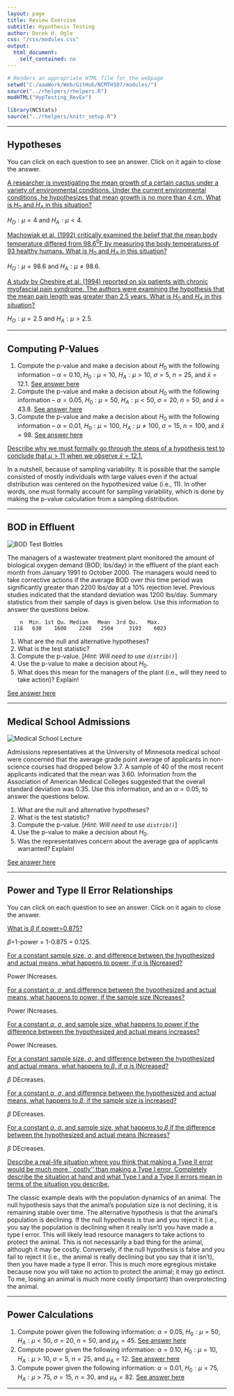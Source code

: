 ```yaml
---
layout: page
title: Review Exercise
subtitle: Hypothesis Testing
author: Derek H. Ogle
css: "/css/modules.css"
output:
  html_document:
    self_contained: no
---
```


```r
# Renders an appropriate HTML file for the webpage
setwd("C:/aaaWork/Web/GitHub/NCMTH107/modules/")
source("../rhelpers/rhelpers.R")
modHTML("HypTesting_RevEx")
```

```r
library(NCStats)
source("../rhelpers/knitr_setup.R")
```

----

## Hypotheses

You can click on each question to see an answer. Click on it again to close the answer.

<div class="panel-group">

<div class="panel panel-default">
<div class="panel-heading">
<div class="panel-title">
<a data-toggle="collapse" href="#Hyp1">A researcher is investigating the mean growth of a certain cactus under a variety of environmental conditions. Under the current environmental conditions, he hypothesizes that mean growth is no more than 4 cm. What is $H_{0}$ and $H_{A}$ in this situation?</a>
</div>
</div>
<div id="Hyp1" class="panel-collapse collapse">
<div class="panel-body">$H_{O}:\mu=4$ and $H_{A}:\mu<4$.</div>
</div>
</div>

<div class="panel panel-default">
<div class="panel-heading">
<div class="panel-title">
<a data-toggle="collapse" href="#Hyp2">Machowiak et al. (1992) critically examined the belief that the mean body temperature differed from 98.6$^{0}$F by measuring the body temperatures of 93 healthy humans. What is $H_{0}$ and $H_{A}$ in this situation?</a>
</div>
</div>
<div id="Hyp2" class="panel-collapse collapse">
<div class="panel-body">$H_{O}:\mu=98.6$ and $H_{A}:\mu\neq98.6$.</div>
</div>
</div>

<div class="panel panel-default">
<div class="panel-heading">
<div class="panel-title">
<a data-toggle="collapse" href="#Hyp3">A study by Cheshire et al. (1994) reported on six patients with chronic myofascial pain syndrome. The authors were examining the hypothesis that the mean pain length was greater than 2.5 years. What is $H_{0}$ and $H_{A}$ in this situation?</a>
</div>
</div>
<div id="Hyp3" class="panel-collapse collapse">
<div class="panel-body">$H_{O}:\mu=2.5$ and $H_{A}:\mu>2.5$.</div>
</div>
</div>

</div>

----

## Computing P-Values

1. Compute the p-value and make a decision about $H_{0}$ with the following information -- $\alpha=0.10$, $H_{0}:\mu=10$, $H_{A}:\mu>10$, $\sigma=5$, $n=25$, and $\bar{x}=12.1$. [See answer here](zRevExAns/HypTesting.html#computing-p-values-1)
1. Compute the p-value and make a decision about $H_{0}$ with the following information -- $\alpha=0.05$, $H_{0}:\mu=50$, $H_{A}:\mu<50$, $\sigma=20$, $n=50$, and $\bar{x}=43.8$. [See answer here](zRevExAns/HypTesting.html#computing-p-values-2)
1. Compute the p-value and make a decision about $H_{0}$ with the following information -- $\alpha=0.01$, $H_{0}:\mu=100$, $H_{A}:\mu\neq100$, $\sigma=15$, $n=100$, and $\bar{x}=98$. [See answer here](zRevExAns/HypTesting.html#computing-p-values-3)

<div class="panel-group">

<div class="panel panel-default">
<div class="panel-heading">
<div class="panel-title">
<a data-toggle="collapse" href="#pvaluewhy">Describe why we must formally go through the steps of a hypothesis test to conclude that $\mu>11$ when we observe $\bar{x}=12.1$.</a>
</div>
</div>
<div id="pvaluewhy" class="panel-collapse collapse">
<div class="panel-body">In a nutshell, because of sampling variability. It is possible that the sample consisted of mostly individuals with large values even if the actual distribution was centered on the hypothesized value (i.e., 11). In other words, one must formally account for sampling variability, which is done by making the p-value calculation from a sampling distribution.</div>
</div>
</div>

</div>

----

## BOD in Effluent
<img src="zimgs/BOD_test_bottles.jpg" alt="BOD Test Bottles" class="img-right">

The managers of a wastewater treatment plant monitored the amount of biological oxygen demand (BOD; lbs/day) in the effluent of the plant each month from January 1991 to October 2000. The managers would need to take corrective actions if the average BOD over this time period was significantly greater than 2200 lbs/day at a 10% rejection level. Previous studies indicated that the standard deviation was 1200 lbs/day. Summary statistics from their sample of days is given below. Use this information to answer the questions below.

```
    n  Min. 1st Qu. Median   Mean  3rd Qu.   Max.
  118   630    1600    2240   2504     3193    6023
```

1. What are the null and alternative hypotheses?
1. What is the test statistic?
1. Compute the p-value. [*Hint: Will need to use `distrib()`*]
1. Use the p-value to make a decision about $H_{0}$.
1. What does this mean for the managers of the plant (i.e., will they need to take action)? Explain!

[See answer here](zRevExAns/HypTesting.html#bod-in-effluent)

----

## Medical School Admissions
<img src="zimgs/medschool_lecture.jpg" alt="Medical School Lecture" class="img-right">

Admissions representatives at the University of Minnesota medical school were concerned that the average grade point average of applicants in non-science courses had dropped below 3.7. A sample of 40 of the most recent applicants indicated that the mean was 3.60. Information from the Association of American Medical Colleges suggested that the overall standard deviation was 0.35. Use this information, and an $\alpha=0.05$, to answer the questions below.

1. What are the null and alternative hypotheses?
1. What is the test statistic?
1. Compute the p-value. [*Hint: Will need to use `distrib()`*]
1. Use the p-value to make a decision about $H_{0}$.
 1. Was the representatives concern about the average gpa of applicants warranted?  Explain!

[See answer here](zRevExAns/HypTesting.html#medical-school-admissions)

----

## Power and Type II Error Relationships

You can click on each question to see an answer. Click on it again to close the answer.

<div class="panel-group">

<div class="panel panel-default">
<div class="panel-heading">
<div class="panel-title">
<a data-toggle="collapse" href="#PowerBeta">What is $\beta$ if power=0.875?</a>
</div>
</div>
<div id="PowerBeta" class="panel-collapse collapse">
<div class="panel-body">$\beta$=1-power = 1-0.875 = 0.125.</div>
</div>
</div>

<div class="panel panel-default">
<div class="panel-heading">
<div class="panel-title">
<a data-toggle="collapse" href="#poweralpha">For a constant sample size, $\sigma$, and difference between the hypothesized and actual means, what happens to power, if $\alpha$ is INcreased?</a>
</div>
</div>
<div id="poweralpha" class="panel-collapse collapse">
<div class="panel-body">Power INcreases.</div>
</div>
</div>

<div class="panel panel-default">
<div class="panel-heading">
<div class="panel-title">
<a data-toggle="collapse" href="#powern">For a constant $\alpha$, $\sigma$, and difference between the hypothesized and actual means, what happens to power, if the sample size INcreases?</a>
</div>
</div>
<div id="powern" class="panel-collapse collapse">
<div class="panel-body">Power INcreases.</div>
</div>
</div>

<div class="panel panel-default">
<div class="panel-heading">
<div class="panel-title">
<a data-toggle="collapse" href="#powermu">For a constant $\alpha$, $\sigma$, and sample size, what happens to power if the difference between the hypothesized and actual means increases?</a>
</div>
</div>
<div id="powermu" class="panel-collapse collapse">
<div class="panel-body">Power INcreases.</div>
</div>
</div>

<div class="panel panel-default">
<div class="panel-heading">
<div class="panel-title">
<a data-toggle="collapse" href="#betalpha">For a constant sample size, $\sigma$, and difference between the hypothesized and actual means, what happens to $\beta$, if $\alpha$ is INcreased?</a>
</div>
</div>
<div id="betalapha" class="panel-collapse collapse">
<div class="panel-body">$\beta$ DEcreases.</div>
</div>
</div>

<div class="panel panel-default">
<div class="panel-heading">
<div class="panel-title">
<a data-toggle="collapse" href="#betan">For a constant $\alpha$, $\sigma$, and difference between the hypothesized and actual means, what happens to $\beta$, if the sample size is increased?</a>
</div>
</div>
<div id="betan" class="panel-collapse collapse">
<div class="panel-body">$\beta$ DEcreases.</div>
</div>
</div>

<div class="panel panel-default">
<div class="panel-heading">
<div class="panel-title">
<a data-toggle="collapse" href="#betamu">For a constant $\alpha$, $\sigma$, and sample size, what happens to $\beta$ if the difference between the hypothesized and actual means INcreases?</a>
</div>
</div>
<div id="betamu" class="panel-collapse collapse">
<div class="panel-body">$\beta$ DEcreases.</div>
</div>
</div>

<div class="panel panel-default">
<div class="panel-heading">
<div class="panel-title">
<a data-toggle="collapse" href="#reallife">Describe a real-life situation where you think that making a Type II error would be much more ``costly'' than making a Type I error. Completely describe the situation at hand and what Type I and a Type II errors mean in terms of the situation you describe.</a>
</div>
</div>
<div id="reallife" class="panel-collapse collapse">
<div class="panel-body">The classic example deals with the population dynamics of an animal.  The null hypothesis says that the animal's population size is not declining, it is remaining stable over time.  The alternative hypothesis is that the animal's population is declining.  If the null hypothesis is true and you reject it (i.e., you say the population is declining when it really isn't) you have made a type I error.  This will likely lead resource managers to take actions to protect the animal.  This is not necessarily a bad thing for the animal, although it may be costly.  Conversely, if the null hypothesis is false and you fail to reject it (i.e., the animal is really declining but you say that it isn't), then you have made a type II error.  This is much more egregious mistake because now you will take no action to protect the animal; it may go extinct.  To me, losing an animal is much more costly (important) than overprotecting the animal.</div>
</div>
</div>


</div>

----

## Power Calculations

1. Compute power given the following information: $\alpha=0.05$, $H_{0}:\mu=50$, $H_{A}:\mu<50$, $\sigma=20$, $n=50$, and $\mu_{A}=45$. [See answer here](zRevExAns/HypTesting.html#power-calculations-1)
1. Compute power given the following information: $\alpha=0.10$, $H_{0}:\mu=10$, $H_{A}:\mu>10$, $\sigma=5$, $n=25$, and $\mu_{A}=12$. [See answer here](zRevExAns/HypTesting.html#power-calculations-2)
1. Compute power given the following information: $\alpha=0.01$, $H_{0}:\mu=75$, $H_{A}:\mu>75$, $\sigma=15$, $n=30$, and $\mu_{A}=82$. [See answer here](zRevExAns/HypTesting.html#power-calculations-3)

----
